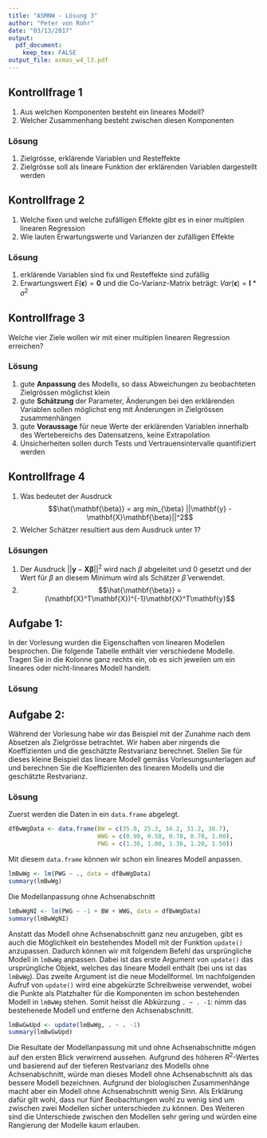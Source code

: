 ```yaml
---
title: "ASMNW - Lösung 3"
author: "Peter von Rohr"
date: "03/13/2017"
output: 
  pdf_document:
    keep_tex: FALSE
output_file: asmas_w4_l3.pdf
---
```


## Kontrollfrage 1
1. Aus welchen Komponenten besteht ein lineares Modell? 
2. Welcher Zusammenhang besteht zwischen diesen Komponenten

### Lösung
1. Zielgrösse, erklärende Variablen und Resteffekte
2. Zielgrösse soll als lineare Funktion der erklärenden Variablen dargestellt werden


## Kontrollfrage 2
1. Welche fixen und welche zufälligen Effekte gibt es in einer multiplen linearen Regression
2. Wie lauten Erwartungswerte und Varianzen der zufälligen Effekte

### Lösung
1. erklärende Variablen sind fix und Resteffekte sind zufällig
2. Erwartungswert $E(\mathbf{\epsilon}) = \mathbf{0}$ und die Co-Varianz-Matrix beträgt: $Var(\mathbf{\epsilon}) = \mathbf{I} * \sigma^2$


## Kontrollfrage 3
Welche vier Ziele wollen wir mit einer multiplen linearen Regression erreichen?

### Lösung
1. gute __Anpassung__ des Modells, so dass Abweichungen zu beobachteten Zielgrössen möglichst klein  
2. gute __Schätzung__ der Parameter, Änderungen bei den erklärenden Variablen sollen möglichst eng mit Änderungen in Zielgrössen zusammenhängen
3. gute __Voraussage__ für neue Werte der erklärenden Variablen innerhalb des Wertebereichs des Datensatzens, keine Extrapolation
4. Unsicherheiten sollen durch Tests und Vertrauensintervalle quantifiziert werden


## Kontrollfrage 4
1. Was bedeutet der Ausdruck $$\hat{\mathbf{\beta}} = arg min_{\beta} ||\mathbf{y} - \mathbf{X}\mathbf{\beta}||^2$$
2. Welcher Schätzer resultiert aus dem Ausdruck unter 1?

### Lösungen
1. Der Ausdruck $||\mathbf{y} - \mathbf{X}\mathbf{\beta}||^2$ wird nach $\beta$ abgeleitet und $0$ gesetzt und der Wert für $\beta$ an diesem Minimum wird als Schätzer $\hat{\beta}$ verwendet.
2. $$\hat{\mathbf{\beta}} =  (\mathbf{X}^T\mathbf{X})^{-1}\mathbf{X}^T\mathbf{y}$$


## Aufgabe 1: 
In der Vorlesung wurden die Eigenschaften von linearen Modellen besprochen. Die folgende Tabelle enthält vier verschiedene Modelle. Tragen Sie in die Kolonne ganz rechts ein, ob es sich jeweilen um ein lineares oder nicht-lineares Modell handelt.

\vspace{2ex}
\begin{tabular}{lll}
\hline
Nr  &  Model  &  Typ(linear/nicht-linear)\\
\hline
    &                                                                                  & \\
1   & $y_i = \beta_1^2 + \sqrt{\beta_2}x_{i,2} + \epsilon_i$                           &  \\
    &                                                                                  & \\
2   & $y_i = \beta_1x_{i,1} + \beta_2x_{i,2} + \beta_3x_{i,3} + \epsilon_i$            &  \\
    &                                                                                  & \\
3   & $y_i = \beta_1x_{i,1} + \beta_2\log{x_{i,2}} + \beta_3sin(x_{i,3}) + \epsilon_i$ & \\
    &                                                                                  & \\
4   & $y_i = \beta_1^2\log{x_{i,1}} + \sqrt{\beta_2}x_{i,2} + \epsilon_i$              & \\
    &                                                                                  & \\
\hline
\end{tabular}

### Lösung
\vspace{2ex}
\begin{tabular}{lll}
\hline
Nr  &  Model  &  Typ(linear/nicht-linear)\\
\hline
    &                                                                                  & \\
1   & $y_i = \beta_1^2 + \sqrt{\beta_2}x_{i,2} + \epsilon_i$                           & nicht linear \\
    &                                                                                  & \\
2   & $y_i = \beta_1x_{i,1} + \beta_2x_{i,2} + \beta_3x_{i,3} + \epsilon_i$            & linear  \\
    &                                                                                  & \\
3   & $y_i = \beta_1x_{i,1} + \beta_2\log{x_{i,2}} + \beta_3sin(x_{i,3}) + \epsilon_i$ & linear\\
    &                                                                                  & \\
4   & $y_i = \beta_1^2\log{x_{i,1}} + \sqrt{\beta_2}x_{i,2} + \epsilon_i$              & nicht linear\\
    &                                                                                  & \\
\hline
\end{tabular}


## Aufgabe 2:
Während der Vorlesung habe wir das Beispiel mit der Zunahme nach dem Absetzen als Zielgrösse betrachtet. Wir haben aber nirgends die Koeffizienten und die geschätzte Restvarianz berechnet. Stellen Sie für dieses kleine Beispiel das lineare Modell gemäss Vorlesungsunterlagen auf und berechnen Sie die Koeffizienten des linearen Modells und die geschätzte Restvarianz. 

### Lösung
Zuerst werden die Daten in ein `data.frame` abgelegt.

```r
dfBwWgData <- data.frame(BW = c(35.0, 25.3, 34.2, 31.2, 38.7),
                         WWG = c(0.90, 0.58, 0.78, 0.70, 1.00),
                         PWG = c(1.36, 1.00, 1.36, 1.20, 1.50))
```

Mit diesem `data.frame` können wir schon ein lineares Modell anpassen.

```r
lmBwWg <- lm(PWG ~ ., data = dfBwWgData)
summary(lmBwWg)
```

Die Modellanpassung ohne Achsenabschnitt

```r
lmBwWgNI <- lm(PWG ~ -1 + BW + WWG, data = dfBwWgData)
summary(lmBwWgNI)
```

Anstatt das Modell ohne Achsenabschnitt ganz neu anzugeben, gibt es auch die Möglichkeit ein bestehendes Modell mit der Funktion `update()` anzupassen. Dadurch können wir mit folgendem Befehl das ursprüngliche Modell in `lmBwWg` anpassen. Dabei ist das erste Argument von `update()` das ursprüngliche Objekt, welches das lineare Modell enthält (bei uns ist das `lmBwWg`). Das zweite Argument ist die neue Modellformel. Im nachfolgenden Aufruf von `update()` wird eine abgekürzte Schreibweise verwendet, wobei die Punkte als Platzhalter für die Komponenten im schon bestehenden Modell in `lmBwWg` stehen. Somit heisst die Abkürzung `. ~ . -1`: nimm das bestehenede Modell und entferne den Achsenabschnitt.

```r
lmBwGwUpd <- update(lmBwWg, . ~ . -1)
summary(lmBwGwUpd)
```

Die Resultate der Modellanpassung mit und ohne Achsenabschnitte mögen auf den ersten Blick verwirrend aussehen. Aufgrund des höheren $R^2$-Wertes und basierend auf der tieferen Restvarianz des Modells ohne Achsenabschnitt, würde man dieses Modell ohne Achsenabschnitt als das bessere Modell bezeichnen. Aufgrund der biologischen Zusammenhänge macht aber ein Modell ohne Achsenabschnitt wenig Sinn. Als Erklärung dafür gilt wohl, dass nur fünf Beobachtungen wohl zu wenig sind um zwischen zwei Modellen sicher unterschieden zu können. Des Weiteren sind die Unterschiede zwischen den Modellen sehr gering und würden eine Rangierung der Modelle kaum erlauben. 

